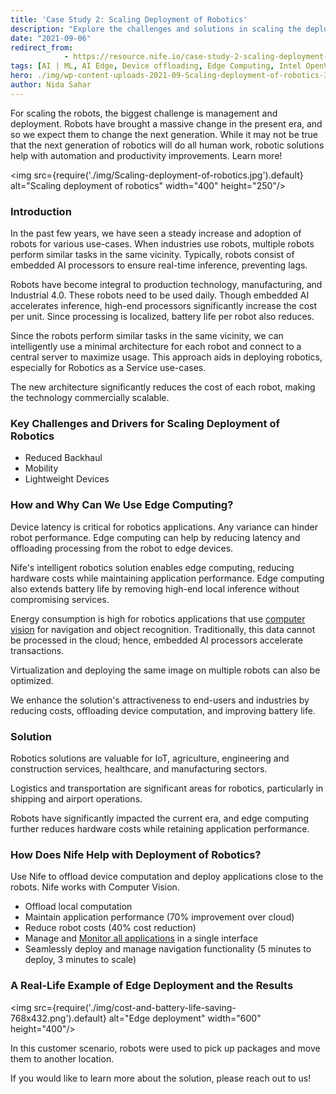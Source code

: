 ```yaml
---
title: 'Case Study 2: Scaling Deployment of Robotics'
description: "Explore the challenges and solutions in scaling the deployment of robotics. Learn how edge computing can reduce costs and enhance performance in robotics applications."
date: "2021-09-06"
redirect_from: 
            - https://resource.nife.io/case-study-2-scaling-deployment-of-robotics/
tags: [AI | ML, AI Edge, Device offloading, Edge Computing, Intel OpenVINO, Intelligent Edge, Network Edge, Robotics]
hero: ./img/wp-content-uploads-2021-09-Scaling-deployment-of-robotics-300x179.jpg
author: Nida Sahar
---
```

For scaling the robots, the biggest challenge is management and deployment. Robots have brought a massive change in the present era, and so we expect them to change the next generation. While it may not be true that the next generation of robotics will do all human work, robotic solutions help with automation and productivity improvements. Learn more!

<img src={require('./img/Scaling-deployment-of-robotics.jpg').default} alt="Scaling deployment of robotics" width="400" height="250"/>
<br/>



### Introduction

In the past few years, we have seen a steady increase and adoption of robots for various use-cases. When industries use robots, multiple robots perform similar tasks in the same vicinity. Typically, robots consist of embedded AI processors to ensure real-time inference, preventing lags.

Robots have become integral to production technology, manufacturing, and Industrial 4.0. These robots need to be used daily. Though embedded AI accelerates inference, high-end processors significantly increase the cost per unit. Since processing is localized, battery life per robot also reduces.

Since the robots perform similar tasks in the same vicinity, we can intelligently use a minimal architecture for each robot and connect to a central server to maximize usage. This approach aids in deploying robotics, especially for Robotics as a Service use-cases.

The new architecture significantly reduces the cost of each robot, making the technology commercially scalable.

### Key Challenges and Drivers for Scaling Deployment of Robotics

- Reduced Backhaul
- Mobility
- Lightweight Devices

### How and Why Can We Use Edge Computing?

Device latency is critical for robotics applications. Any variance can hinder robot performance. Edge computing can help by reducing latency and offloading processing from the robot to edge devices.

Nife's intelligent robotics solution enables edge computing, reducing hardware costs while maintaining application performance. Edge computing also extends battery life by removing high-end local inference without compromising services.

Energy consumption is high for robotics applications that use [computer vision](/blog/computer-vision-advancement-and-enhancements-for-deployments-and-scale/) for navigation and object recognition. Traditionally, this data cannot be processed in the cloud; hence, embedded AI processors accelerate transactions.

Virtualization and deploying the same image on multiple robots can also be optimized.

We enhance the solution's attractiveness to end-users and industries by reducing costs, offloading device computation, and improving battery life.

### Solution

Robotics solutions are valuable for IoT, agriculture, engineering and construction services, healthcare, and manufacturing sectors.

Logistics and transportation are significant areas for robotics, particularly in shipping and airport operations.

Robots have significantly impacted the current era, and edge computing further reduces hardware costs while retaining application performance.

### How Does Nife Help with Deployment of Robotics?

Use Nife to offload device computation and deploy applications close to the robots. Nife works with Computer Vision.

- Offload local computation
- Maintain application performance (70% improvement over cloud)
- Reduce robot costs (40% cost reduction)
- Manage and [Monitor all applications](/blog/real-time-application-monitoring/) in a single interface
- Seamlessly deploy and manage navigation functionality (5 minutes to deploy, 3 minutes to scale)


### A Real-Life Example of Edge Deployment and the Results

<img src={require('./img/cost-and-battery-life-saving-768x432.png').default} alt="Edge deployment" width="600" height="400"/>
<br/>



In this customer scenario, robots were used to pick up packages and move them to another location.

If you would like to learn more about the solution, please reach out to us!
